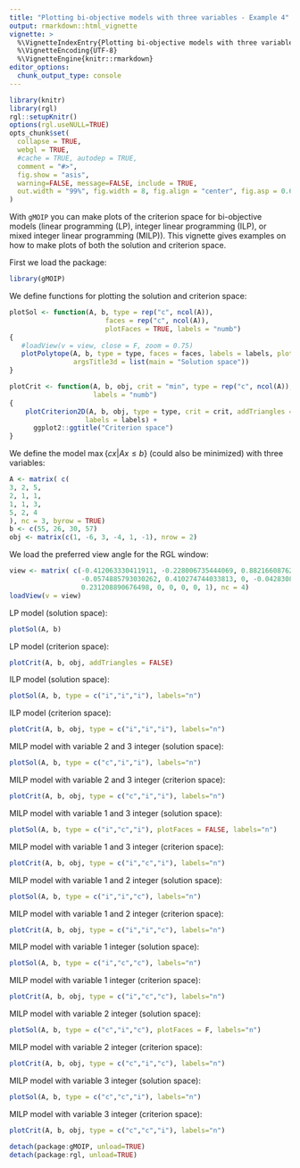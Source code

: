 ```yaml
---
title: "Plotting bi-objective models with three variables - Example 4"
output: rmarkdown::html_vignette
vignette: >
  %\VignetteIndexEntry{Plotting bi-objective models with three variables - Example 4}
  %\VignetteEncoding{UTF-8}
  %\VignetteEngine{knitr::rmarkdown}
editor_options: 
  chunk_output_type: console
---
```


```r
library(knitr)
library(rgl)
rgl::setupKnitr()
options(rgl.useNULL=TRUE)
opts_chunk$set(
  collapse = TRUE,
  webgl = TRUE,
  #cache = TRUE, autodep = TRUE, 
  comment = "#>",
  fig.show = "asis", 
  warning=FALSE, message=FALSE, include = TRUE, 
  out.width = "99%", fig.width = 8, fig.align = "center", fig.asp = 0.62
)
```

With `gMOIP` you can make plots of the criterion space for bi-objective models (linear
programming (LP), integer linear programming (ILP), or mixed integer linear programming (MILP)).
This vignette gives examples on how to make plots of both the solution and criterion space.

First we load the package:

```r
library(gMOIP)
```

We define functions for plotting the solution and criterion space:

```r
plotSol <- function(A, b, type = rep("c", ncol(A)),
                        faces = rep("c", ncol(A)),
                        plotFaces = TRUE, labels = "numb")
{
   #loadView(v = view, close = F, zoom = 0.75)
   plotPolytope(A, b, type = type, faces = faces, labels = labels, plotFaces = plotFaces, 
                argsTitle3d = list(main = "Solution space"))
}

plotCrit <- function(A, b, obj, crit = "min", type = rep("c", ncol(A)), addTriangles = TRUE, 
                     labels = "numb") 
{
    plotCriterion2D(A, b, obj, type = type, crit = crit, addTriangles = addTriangles, 
                   labels = labels) + 
      ggplot2::ggtitle("Criterion space")
}
```

We define the model  $\max \{cx | Ax \leq b\}$ (could also be minimized) with three variables:

```r
A <- matrix( c(
3, 2, 5,
2, 1, 1,
1, 1, 3,
5, 2, 4
), nc = 3, byrow = TRUE)
b <- c(55, 26, 30, 57)
obj <- matrix(c(1, -6, 3, -4, 1, -1), nrow = 2)
```

We load the preferred view angle for the RGL window:

```r
view <- matrix( c(-0.412063330411911, -0.228006735444069, 0.882166087627411, 0, 0.910147845745087,
                  -0.0574885793030262, 0.410274744033813, 0, -0.042830865830183, 0.97196090221405,
                  0.231208890676498, 0, 0, 0, 0, 1), nc = 4)
loadView(v = view)
```

LP model (solution space):

```r
plotSol(A, b)
```

LP model (criterion space):

```r
plotCrit(A, b, obj, addTriangles = FALSE) 
```

ILP model (solution space):

```r
plotSol(A, b, type = c("i","i","i"), labels="n")
```

ILP model (criterion space):

```r
plotCrit(A, b, obj, type = c("i","i","i"), labels="n")
```

MILP model with variable 2 and 3 integer (solution space):

```r
plotSol(A, b, type = c("c","i","i"), labels="n")
```

MILP model with variable 2 and 3 integer (criterion space):

```r
plotCrit(A, b, obj, type = c("c","i","i"), labels="n")
```

MILP model with variable 1 and 3 integer (solution space):

```r
plotSol(A, b, type = c("i","c","i"), plotFaces = FALSE, labels="n")
```

MILP model with variable 1 and 3 integer (criterion space):

```r
plotCrit(A, b, obj, type = c("i","c","i"), labels="n")
```

MILP model with variable 1 and 2 integer (solution space):

```r
plotSol(A, b, type = c("i","i","c"), labels="n")
```

MILP model with variable 1 and 2 integer (criterion space):

```r
plotCrit(A, b, obj, type = c("i","i","c"), labels="n")
```

MILP model with variable 1 integer (solution space):

```r
plotSol(A, b, type = c("i","c","c"), labels="n")
```

MILP model with variable 1 integer (criterion space):

```r
plotCrit(A, b, obj, type = c("i","c","c"), labels="n")
```

MILP model with variable 2 integer (solution space):

```r
plotSol(A, b, type = c("c","i","c"), plotFaces = F, labels="n")
```

MILP model with variable 2 integer (criterion space):

```r
plotCrit(A, b, obj, type = c("c","i","c"), labels="n")
```

MILP model with variable 3 integer (solution space):

```r
plotSol(A, b, type = c("c","c","i"), labels="n")
```

MILP model with variable 3 integer (criterion space):

```r
plotCrit(A, b, obj, type = c("c","c","i"), labels="n")
```

```r
detach(package:gMOIP, unload=TRUE)
detach(package:rgl, unload=TRUE)
```